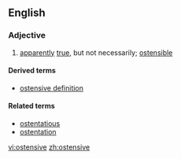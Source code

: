 ==English==

===Adjective===
{{en-adj}}

# [[apparently]] [[true]], but not necessarily; [[ostensible]]

====Derived terms====
* [[ostensive definition]]

====Related terms====
* [[ostentatious]]
* [[ostentation]]

[[vi:ostensive]]
[[zh:ostensive]]
